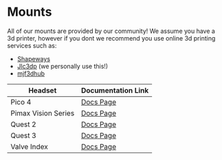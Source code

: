 # Mounts

All of our mounts are provided by our community! We assume you have a 3d printer, however if you dont we recommend you use online 3d printing services such as: 
- [Shapeways](https://www.shapeways.com/)
- [Jlc3dp](https://jlc3dp.com/)  (we personally use this!)
- [mjf3dhub](https://www.mjf3dhub.com/)


| Headset | Documentation Link |
|---------|--------------------|
| Pico 4 | [Docs Page](Mounts/pico4) |
| Pimax Vision Series | [Docs Page](Mounts/pimaxvisionseries) |
| Quest 2 | [Docs Page](Mounts/quest2) |
| Quest 3 | [Docs Page](Mounts/quest3) |
| Valve Index | [Docs Page](Mounts/valveIndex) |
